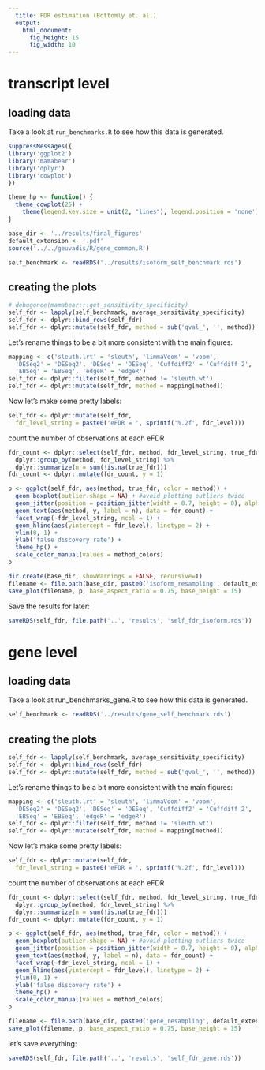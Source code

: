 ```yaml
---
  title: FDR estimation (Bottomly et. al.)
  output:
    html_document:
      fig_height: 15
      fig_width: 10
---
```


# transcript level
## loading data

Take a look at `run_benchmarks.R` to see how this data is generated.

```r
suppressMessages({
library('ggplot2')
library('mamabear')
library('dplyr')
library('cowplot')
})
```

```r
theme_hp <- function() {
  theme_cowplot(25) +
    theme(legend.key.size = unit(2, "lines"), legend.position = 'none')
}

base_dir <- '../results/final_figures'
default_extension <- '.pdf'
source('../../geuvadis/R/gene_common.R')
```


```r
self_benchmark <- readRDS('../results/isoform_self_benchmark.rds')
```

## creating the plots

```r
# debugonce(mamabear:::get_sensitivity_specificity)
self_fdr <- lapply(self_benchmark, average_sensitivity_specificity)
self_fdr <- dplyr::bind_rows(self_fdr)
self_fdr <- dplyr::mutate(self_fdr, method = sub('qval_', '', method))
```

Let’s rename things to be a bit more consistent with the main figures:

```r
mapping <- c('sleuth.lrt' = 'sleuth', 'limmaVoom' = 'voom',
  'DESeq2' = 'DESeq2', 'DESeq' = 'DESeq', 'Cuffdiff2' = 'Cuffdiff 2',
  'EBSeq' = 'EBSeq', 'edgeR' = 'edgeR')
self_fdr <- dplyr::filter(self_fdr, method != 'sleuth.wt')
self_fdr <- dplyr::mutate(self_fdr, method = mapping[method])
```

Now let’s make some pretty labels:

```r
self_fdr <- dplyr::mutate(self_fdr,
  fdr_level_string = paste0('eFDR = ', sprintf('%.2f', fdr_level)))
```

count the number of observations at each eFDR

```r
fdr_count <- dplyr::select(self_fdr, method, fdr_level_string, true_fdr, sample) %>%
  dplyr::group_by(method, fdr_level_string) %>%
  dplyr::summarize(n = sum(!is.na(true_fdr)))
fdr_count <- dplyr::mutate(fdr_count, y = 1)
```

```r
p <- ggplot(self_fdr, aes(method, true_fdr, color = method)) +
  geom_boxplot(outlier.shape = NA) + #avoid plotting outliers twice
  geom_jitter(position = position_jitter(width = 0.7, height = 0), alpha = 0.5) +
  geom_text(aes(method, y, label = n), data = fdr_count) +
  facet_wrap(~fdr_level_string, ncol = 1) +
  geom_hline(aes(yintercept = fdr_level), linetype = 2) +
  ylim(0, 1) +
  ylab('false discovery rate') +
  theme_hp() +
  scale_color_manual(values = method_colors)
p
```

```r
dir.create(base_dir, showWarnings = FALSE, recursive=T)
filename <- file.path(base_dir, paste0('isoform_resampling', default_extension))
save_plot(filename, p, base_aspect_ratio = 0.75, base_height = 15)
```

Save the results for later:

```r
saveRDS(self_fdr, file.path('..', 'results', 'self_fdr_isoform.rds'))
```

# gene level

## loading data
Take a look at run_benchmarks_gene.R to see how this data is generated.

```r
self_benchmark <- readRDS('../results/gene_self_benchmark.rds')
```

## creating the plots

```r
self_fdr <- lapply(self_benchmark, average_sensitivity_specificity)
self_fdr <- dplyr::bind_rows(self_fdr)
self_fdr <- dplyr::mutate(self_fdr, method = sub('qval_', '', method))
```

Let’s rename things to be a bit more consistent with the main figures:

```r
mapping <- c('sleuth.lrt' = 'sleuth', 'limmaVoom' = 'voom',
  'DESeq2' = 'DESeq2', 'DESeq' = 'DESeq', 'Cuffdiff2' = 'Cuffdiff 2',
  'EBSeq' = 'EBSeq', 'edgeR' = 'edgeR')
self_fdr <- dplyr::filter(self_fdr, method != 'sleuth.wt')
self_fdr <- dplyr::mutate(self_fdr, method = mapping[method])
```

Now let’s make some pretty labels:

```r
self_fdr <- dplyr::mutate(self_fdr,
  fdr_level_string = paste0('eFDR = ', sprintf('%.2f', fdr_level)))
```

count the number of observations at each eFDR

```r
fdr_count <- dplyr::select(self_fdr, method, fdr_level_string, true_fdr, sample) %>%
  dplyr::group_by(method, fdr_level_string) %>%
  dplyr::summarize(n = sum(!is.na(true_fdr)))
fdr_count <- dplyr::mutate(fdr_count, y = 1)
```

```r
p <- ggplot(self_fdr, aes(method, true_fdr, color = method)) +
  geom_boxplot(outlier.shape = NA) + #avoid plotting outliers twice
  geom_jitter(position = position_jitter(width = 0.7, height = 0), alpha = 0.5) +
  geom_text(aes(method, y, label = n), data = fdr_count) +
  facet_wrap(~fdr_level_string, ncol = 1) +
  geom_hline(aes(yintercept = fdr_level), linetype = 2) +
  ylim(0, 1) +
  ylab('false discovery rate') +
  theme_hp() +
  scale_color_manual(values = method_colors)
p
```

```r
filename <- file.path(base_dir, paste0('gene_resampling', default_extension))
save_plot(filename, p, base_aspect_ratio = 0.75, base_height = 15)
```

let's save everything:

```r
saveRDS(self_fdr, file.path('..', 'results', 'self_fdr_gene.rds'))
```
